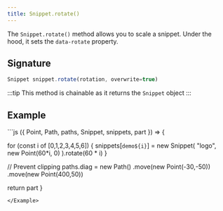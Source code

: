 ```yaml
---
title: Snippet.rotate()
---
```


The `Snippet.rotate()` method allows you to scale a snippet. Under the hood, it
sets the `data-rotate` property.

## Signature

```js
Snippet snippet.rotate(rotation, overwrite=true)
```

:::tip
This method is chainable as it returns the `Snippet` object
:::

## Example

<Example caption="An example of the Snippet.rotate() method">
```js
({ Point, Path, paths, Snippet, snippets, part }) => {

for (const i of [0,1,2,3,4,5,6]) {
snippets[`demo${i}`] = new Snippet(
"logo",
new Point(60*i, 0)
).rotate(60 * i)
}

// Prevent clipping
paths.diag = new Path()
.move(new Point(-30,-50))
.move(new Point(400,50))

return part
}

```
</Example>

```
